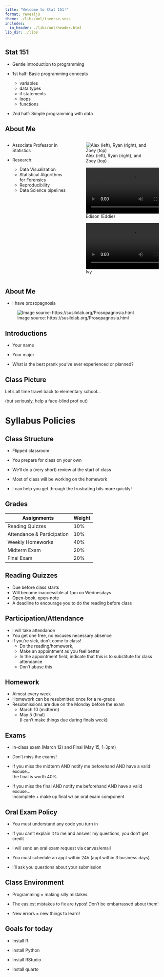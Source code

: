 ```yaml
---
title: "Welcome to Stat 151!"
format: revealjs
theme: ./libs/unl/inverse.scss
includes:
  in_header: ./libs/unl/header.html
lib_dir: ./libs
---
```


## Stat 151

- Gentle introduction to programming

- 1st half: Basic programming concepts
    - variables
    - data types
    - if statements
    - loops
    - functions


- 2nd half: Simple programming with data



## About Me

::: columns

::: column
- Associate Professor in Statistics


- Research:

  - Data Visualization
  - Statistical Algorithms for Forensics
  - Reproducibility
  - Data Science pipelines


:::

::: column

::: {layout="[[-1, 4, -1],[1,1]]"}
![Alex (left), Ryan (right), and Zoey (top)](./images/family.jpg){fig-width="A family picture showing an 8yo boy (Alex), and a 3yo girl (Zoey) sitting on her father's shoulders."}

![Edison (Eddie)](images/Eddie-tug-video.mp4){fig-alt="A jack russell terrier playing tug of war with a man"}

![Ivy](images/Ivy-tail.mp4){fig-alt="An American Eskimo dog enthusiastically chasing her tail"}

:::

:::

:::

## About Me

- I have prosopagnosia

![Image source: https://susilolab.org/Prosopagnosia.html](images/Prosopagnosia.png)

## Introductions

- Your name

- Your major

- What is the best prank you've ever experienced or planned?

## Class Picture

Let's all time travel back to elementary school...

(but seriously, help a face-blind prof out)

# Syllabus Policies

## Class Structure

- Flipped classroom
- You prepare for class on your own
- We'll do a (very short) review at the start of class
- Most of class will be working on the homework

- I can help you get through the frustrating bits more quickly!

## Grades

Assignments | Weight
----- | -----
Reading Quizzes | 10%
Attendance & Participation | 10%
Weekly Homeworks | 40% 
Midterm Exam | 20%
Final Exam | 20%

## Reading Quizzes

- Due before class starts
- Will become inaccessible at 1pm on Wednesdays
- Open-book, open-note
- A deadline to encourage you to do the reading before class

## Participation/Attendance

- I will take attendance
- You get one free, no excuses necessary absence
- If you're sick, don't come to class!
  - Do the reading/homework, 
  - Make an appointment as you feel better
  - In the appointment field, indicate that this is to substitute for class attendance
  - Don't abuse this
  
## Homework

- Almost every week
- Homework can be resubmitted once for a re-grade
- Resubmissions are due on the Monday before the exam 
  - March 10 (midterm) 
  - May 5 (final)     
  (I can't make things due during finals week)

## Exams

- In-class exam (March 12) and Final (May 15, 1-3pm)

- Don't miss the exams!

- If you miss the midterm AND notify me beforehand AND have a valid excuse...    
the final is worth 40%

- If you miss the final AND notify me beforehand AND have a valid excuse...    
Incomplete + make up final w/ an oral exam component

## Oral Exam Policy

- You must understand any code you turn in

- If you can't explain it to me and answer my questions, you don't get credit

- I will send an oral exam request via canvas/email

- You must schedule an appt within 24h (appt within 3 business days)

- I'll ask you questions about your submission

## Class Environment

- Programming = making silly mistakes

- The easiest mistakes to fix are typos! Don't be embarrassed about them!

- New errors = new things to learn!

## Goals for today

- Install R

- Install Python

- Install RStudio

- Install quarto

